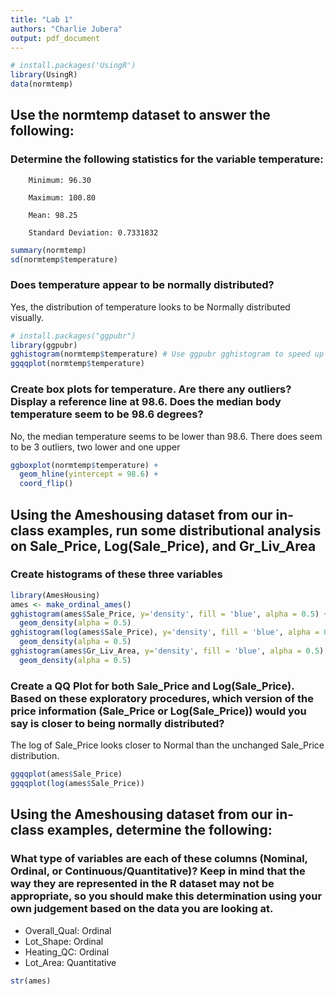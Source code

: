 ```yaml
---
title: "Lab 1"
authors: "Charlie Jubera"
output: pdf_document
---
```


```r
# install.packages('UsingR') 
library(UsingR) 
data(normtemp)
```

## Use the normtemp dataset to answer the following:

### Determine the following statistics for the variable temperature:

```         
    Minimum: 96.30
    
    Maximum: 100.80
    
    Mean: 98.25
    
    Standard Deviation: 0.7331832
```

```r
summary(normtemp)
sd(normtemp$temperature)
```

### Does temperature appear to be normally distributed?

Yes, the distribution of temperature looks to be Normally distributed visually.

```r
# install.packages("ggpubr")
library(ggpubr)
gghistogram(normtemp$temperature) # Use ggpubr gghistogram to speed up graph making
ggqqplot(normtemp$temperature)
```

### Create box plots for temperature. Are there any outliers? Display a reference line at 98.6. Does the median body temperature seem to be 98.6 degrees?

No, the median temperature seems to be lower than 98.6. There does seem to be 3 outliers, two lower and one upper

```r
ggboxplot(normtemp$temperature) +
  geom_hline(yintercept = 98.6) +
  coord_flip()
```

## Using the Ameshousing dataset from our in-class examples, run some distributional analysis on Sale_Price, Log(Sale_Price), and Gr_Liv_Area

### Create histograms of these three variables

```r
library(AmesHousing)
ames <- make_ordinal_ames()
gghistogram(ames$Sale_Price, y='density', fill = 'blue', alpha = 0.5) +
  geom_density(alpha = 0.5)
gghistogram(log(ames$Sale_Price), y='density', fill = 'blue', alpha = 0.5) +
  geom_density(alpha = 0.5)
gghistogram(ames$Gr_Liv_Area, y='density', fill = 'blue', alpha = 0.5) +
  geom_density(alpha = 0.5)
```

### Create a QQ Plot for both Sale_Price and Log(Sale_Price). Based on these exploratory procedures, which version of the price information (Sale_Price or Log(Sale_Price)) would you say is closer to being normally distributed?

The log of Sale_Price looks closer to Normal than the unchanged Sale_Price distribution.

```r
ggqqplot(ames$Sale_Price)
ggqqplot(log(ames$Sale_Price))
```

## Using the Ameshousing dataset from our in-class examples, determine the following:

### What type of variables are each of these columns (Nominal, Ordinal, or Continuous/Quantitative)? Keep in mind that the way they are represented in the R dataset may not be appropriate, so you should make this determination using your own judgement based on the data you are looking at.

-   Overall_Qual: Ordinal
-   Lot_Shape: Ordinal
-   Heating_QC: Ordinal
-   Lot_Area: Quantitative

```r
str(ames)
```
